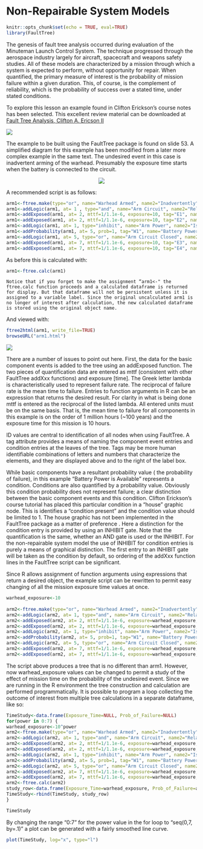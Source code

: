 # Non-Repairable System Models {#non-repairable}

```r
knitr::opts_chunk$set(echo = TRUE, eval=TRUE)
library(FaultTree)
```

The genesis of fault tree analysis occurred during evaluation of the Minuteman Launch Control System. The technique progressed through the aerospace industry largely for aircraft, spacecraft and weapons safety studies. All of these models are characterized by a mission through which a system is expected to perform, without opportunity for repair. When quantified, the primary measure of interest is the probability of mission failure within a given duration. This, of course, is the complement of reliability, which is the probability of success over a stated time, under stated conditions.
 
To explore this lesson an example found in Clifton Erickson’s course notes has been selected. This excellent review material can be downloaded at [Fault Tree Analysis, Clifton A. Ericson II](http://www.thecourse-pm.com/Library/FaultTreeAnalysis2.pdf)

![](./www/03-Clifton_slides.jpg)


 
The example to be built using the FaultTree package is found on slide 53. A simplified diagram for this example has been modified from a later more complex example in the same text. The undesired event in this case is inadvertent arming of the warhead. Presumably the exposure time starts when the battery is connected to the circuit.

<center> ![](./www/03-ARM1.jpg) </center> 

A recommended script is as follows:


```r
arm1<-ftree.make(type="or", name="Warhead Armed", name2="Inadvertently")
arm1<-addLogic(arm1, at= 1 , type="and", name="Arm Circuit", name2="Relays Closed")
arm1<-addExposed(arm1, at= 2, mttf=1/1.1e-6, exposure=10, tag="E1", name="Relay 1", name2="Fails Closed")
arm1<-addExposed(arm1, at= 2, mttf=1/1.1e-6, exposure=10, tag="E2", name="Relay 1", name2="Fails Closed")
arm1<-addLogic(arm1, at= 1, type="inhibit", name="Arm Power", name2="Is Present")
arm1<-addProbability(arm1, at= 5, prob=1, tag="W1", name="Battery Power", name2="Is Available")
arm1<-addLogic(arm1, at= 5, type="or", name="Arm Circuit Closed", name2="By Computer")
arm1<-addExposed(arm1, at= 7, mttf=1/1.1e-6, exposure=10, tag="E3", name="CPU", name2="Failure")
arm1<-addExposed(arm1, at= 7, mttf=1/1.1e-6, exposure=10, tag="E4", name="Software", name2="Failure")
```

As before this is calculated with:

```r
arm1<-ftree.calc(arm1)
```


```block
Notice that if you forget to make the assignment “arm1<-" the ftree.calc function proceeds and a calculated dataframe is returned for display. But that dataframe will not be persistent unless it is assigned to a variable label. Since the original uncalculated arm1 is no longer of interest after calculation, the new calculated dataframe is stored using the original object name.
```


And viewed with:
```r
ftree2html(arm1, write_file=TRUE)
browseURL("arm1.html")
```

![](./www/03-arm1html.jpg)

There are a number of issues to point out here. First, the data for the basic component events is added to the tree using an addExposed function. The two pieces of quantification data are entered as mttf (consistent with other FaultTree addXxx functions) and exposure [time]. The Greek letter lambda is characteristically used to represent failure rate. The reciprocal of failure rate is the mean time to failure. Entries to function arguments in R can be an expression that returns the desired result. For clarity in what is being done mttf is entered as the reciprocal of the listed lambda. All entered units must be on the same basis. That is, the mean time to failure for all components in this example is on the order of 1 million hours (~100 years) and the exposure time for this mission is 10 hours.
 
ID values are central to identification of all nodes when using FaultTree. A tag attribute provides a means of naming the component event entries and condition entries at the leaves of the tree. Tags may be more human identifiable combinations of letters and numbers that characterize the elements, and they are displayed above and to the right of the label box.
 
While basic components have a resultant probability value ( the probability of failure), in this example “Battery Power is Available” represents a condition. Conditions are also quantified by a probability value. Obviously this condition probability does not represent failure; a clear distinction between the basic component events and this condition. Clifton Erickson’s course tutorial has placed this particular condition in a “house” graphic node. This is identifies a “condition present” and the condition value should be limited to 1. The house graphic has not been implemented in the FaultTree package as a matter of preference . Here a distinction for the condition entry is provided by using an INHIBIT gate. Note that the quantification is the same, whether an AND gate is used or the INHIBIT. For the non-repairable system model the use of INHIBIT for condition entries is purely a means of graphical distinction. The first entry to an INHIBIT gate will be taken as the condition by default, so ordering of the addXxx function lines in the FaultTree script can be significant.
 
Since R allows assignment of function arguments using expressions that return a desired object, the example script can be rewritten to permit easy changing of all the mission exposure time values at once.

```r

warhead_exposure<-10
 
arm2<-ftree.make(type="or", name="Warhead Armed", name2="Inadvertently")
arm2<-addLogic(arm2, at= 1, type="and", name="Arm Circuit", name2="Relays Closed")
arm2<-addExposed(arm2, at= 2, mttf=1/1.1e-6, exposure=warhead_exposure, tag="E1", name="Relay 1", name2="Fails Closed")
arm2<-addExposed(arm2, at= 2, mttf=1/1.1e-6, exposure=warhead_exposure, tag="E2", name="Relay 2", name2="Fails Closed")
arm2<-addLogic(arm2, at= 1, type="inhibit", name="Arm Power", name2="Is Present")
arm2<-addProbability(arm2, at= 5, prob=1, tag="W1", name="Battery Power", name2="Is Available")
arm2<-addLogic(arm2, at= 5, type="or", name="Arm Circuit Closed", name2="By Computer")
arm2<-addExposed(arm2, at= 7, mttf=1/1.1e-6, exposure=warhead_exposure, tag="E3", name="CPU", name2="Failure")
arm2<-addExposed(arm2, at= 7, mttf=1/1.1e-6, exposure=warhead_exposure, tag="E4", name="Software", name2="Failure")
```

The script above produces a tree that is no different than arm1. However, now warhead_exposure values can be changed to permit a study of the effect of mission time on the probability of the undesired event. Since we are running in the R environment the tree construction and calculation are performed programmatically. It is possible to program a loop collecting the outcome of interest from multiple tree calculations in a separate dataframe, like so:

```r
TimeStudy<-data.frame(Exposure_Time=NULL, Prob_of_Failure=NULL)
for(power in 0:7) {
warhead_exposure<-10^power
arm2<-ftree.make(type="or", name="Warhead Armed", name2="Inadvertently")
arm2<-addLogic(arm2, at= 1, type="and", name="Arm Circuit", name2="Relays Closed")
arm2<-addExposed(arm2, at= 2, mttf=1/1.1e-6, exposure=warhead_exposure, tag="E1", name="Relay 1", name2="Fails Closed")
arm2<-addExposed(arm2, at= 2, mttf=1/1.1e-6, exposure=warhead_exposure, tag="E2", name="Relay 2", name2="Fails Closed")
arm2<-addLogic(arm2, at= 1, type="inhibit", name="Arm Power", name2="Is Present")
arm2<-addProbability(arm2, at= 5, prob=1, tag="W1", name="Battery Power", name2="Is Available")
arm2<-addLogic(arm2, at= 5, type="or", name="Arm Circuit Closed", name2="By Computer")
arm2<-addExposed(arm2, at= 7, mttf=1/1.1e-6, exposure=warhead_exposure, tag="E3", name="CPU", name2="Failure")
arm2<-addExposed(arm2, at= 7, mttf=1/1.1e-6, exposure=warhead_exposure, tag="E4", name="Software", name2="Failure")
arm2<-ftree.calc(arm2)
study_row<-data.frame(Exposure_Time=warhead_exposure, Prob_of_Failure=arm2$PBF[1])
TimeStudy<-rbind(TimeStudy, study_row)
}
```

```r
TimeStudy
```


By changing the range “0:7” for the power value in the for loop to “seq(0,7, by=.1)” a plot can be generated with a fairly smoothed line curve.

```r
plot(TimeStudy, log="x", type="l")
```





